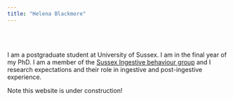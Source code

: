 ```yaml
---
title: "Helena Blackmore"
---
```




<br>
<br>

I am a postgraduate student at University of Sussex. I am in the final year of my PhD. I am a member of the 
[Sussex Ingestive behaviour group](http://www.sussex.ac.uk/psychology/sibg/) and I research expectations and their role in ingestive and post-ingestive experience.

<!-- run rmarkdown::render_site() to render site -->

<div class = "banner"> Note this website is under construction! </div>